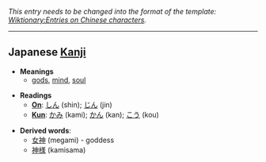 ''This entry needs to be changed into the format of the template: [[Wiktionary:Entries on Chinese characters]].''
----

== Japanese [[Kanji]] ==                                          

*'''Meanings'''
**[[god]]s, [[mind]], [[soul]]

*'''Readings'''
**'''[[On]]''': [[しん]] (shin); [[じん]] (jin)
**'''[[Kun]]''': [[かみ]] (kami); [[かん]] (kan); [[こう]] (kou)

*'''Derived words''':
**[[女神]] (megami) - goddess
**[[神様]] (kamisama)